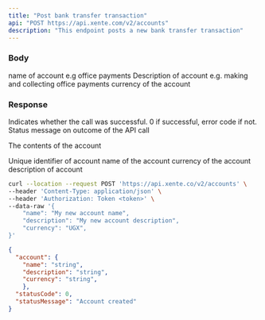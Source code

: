```yaml
---
title: "Post bank transfer transaction"
api: "POST https://api.xente.com/v2/accounts"
description: "This endpoint posts a new bank transfer transaction"
---
```


### Body

<ParamField body="name" type="string">
  name of account e.g office payments 
</ParamField>
<ParamField body="description" type="string">
  Description of account e.g. making and collecting office payments
</ParamField>
<ParamField body="currency" type="string">
  currency of the account
</ParamField>

### Response

<ResponseField name="statusCode" type="number">
  Indicates whether the call was successful. 0 if successful, error code if not.
</ResponseField>
<ResponseField name="statusMessage" type="string">
  Status message on outcome of the API call
</ResponseField>

<ResponseField name="account" type="object">

The contents of the account

<Expandable title="Toggle object">

<ResponseField name="id" type="number">
 Unique identifier of account
</ResponseField>

<ResponseField name="name" type="string">
  name of the account
</ResponseField>

<ResponseField name="currency" type="string">
  currency of the account
</ResponseField>

<ResponseField name="description" type="string">
  description of account
</ResponseField>
</Expandable>

</ResponseField>

<RequestExample>

```bash Example Request
curl --location --request POST 'https://api.xente.co/v2/accounts' \
--header 'Content-Type: application/json' \
--header 'Authorization: Token <token>' \
--data-raw '{
    "name": "My new account name",
    "description": "My new account description",
    "currency": "UGX",
}'
```

</RequestExample>

<ResponseExample>

```json Response
{
  "account": {
    "name": "string",
    "description": "string",
    "currency": "string",
    },
  "statusCode": 0,
  "statusMessage": "Account created"
}
```

</ResponseExample>
